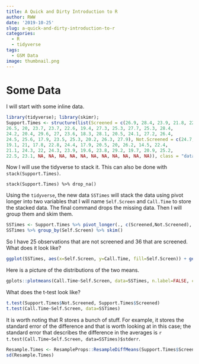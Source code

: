 ```yaml
---
title: A Quick and Dirty Introduction to R
author: RWW
date: '2019-10-25'
slug: a-quick-and-dirty-introduction-to-r
categories:
  - R
  - tidyverse
tags:
  - GSM Data
image: thumbnail.png
---
```


# Some Data

I will start with some inline data.  

```r
library(tidyverse); library(skimr);
Support.Times <- structure(list(Screened = c(26.9, 28.4, 23.9, 21.8, 22.4, 25.9, 
26.5, 20, 23.7, 23.7, 22.6, 19.4, 27.3, 25.3, 27.7, 25.3, 28.4, 
24.2, 20.4, 29.6, 27, 23.6, 18.3, 28.1, 20.5, 24.1, 27.2, 26.4, 
24.5, 25.6, 17.9, 23.5, 25.3, 20.2, 26.3, 27.9), Not.Screened = c(24.7, 
19.1, 21, 17.8, 22.8, 24.4, 17.9, 20.5, 20, 26.2, 14.5, 22.4, 
21.1, 24.3, 22, 24.3, 23.9, 19.6, 23.8, 29.2, 19.7, 20.9, 25.2, 
22.5, 23.1, NA, NA, NA, NA, NA, NA, NA, NA, NA, NA, NA)), class = "data.frame", row.names = c(NA, -36L))
```

Now I will use the tidyverse to stack it.  This can also be done with `stack(Support.Times)`.

```
stack(Support.Times) %>% drop_na()
```

Using the `tidyverse`, the new data `SSTimes` will stack the data using pivot longer into two variables that I will name `Self.Screen` and `Call.Time` to store the stacked data.  The final command drops the missing data.  Then I will group them and skim them.

```r
SSTimes <- Support.Times %>% pivot_longer(., c(Screened,Not.Screened), names_to = "Self.Screen", values_to = "Call.Time") %>% drop_na()
SSTimes %>% group_by(Self.Screen) %>% skim()
```

So I have 25 observations that are not screened and 36 that are screened.  What does it look like?

```r
ggplot(SSTimes, aes(x=Self.Screen, y=Call.Time, fill=Self.Screen)) + geom_violin(alpha = 0.2) + scale_fill_discrete(guide=FALSE) + labs(title = "Self Screen and Non-Self Screen Call Times")
```


Here is a picture of the distributions of the two means.

```r
gplots::plotmeans(Call.Time~Self.Screen, data=SSTimes, n.label=FALSE, ci.label=TRUE, ylim=c(20,27))
```


What does the t-test look like?

```r
t.test(Support.Times$Not.Screened, Support.Times$Screened)
t.test(Call.Time~Self.Screen, data=SSTimes)
```

It is worth noting that R stores a bunch of stuff.  For example, it stores the standard error of the difference and that is worth looking at in this case; the standard error that describes the difference in the averages is `r t.test(Call.Time~Self.Screen, data=SSTimes)$stderr`.

```r
Resample.Times <- ResampleProps::ResampleDiffMeans(Support.Times$Screened,Support.Times$Not.Screened)
sd(Resample.Times)
```

